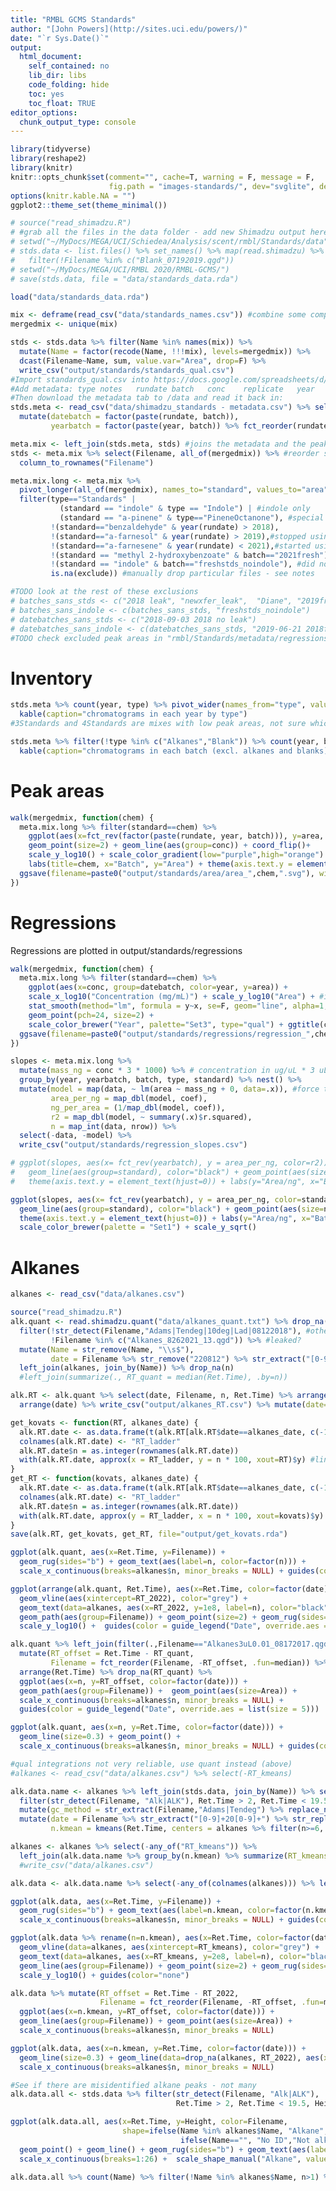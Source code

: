 ```yaml
---
title: "RMBL GCMS Standards"
author: "[John Powers](http://sites.uci.edu/powers/)"
date: "`r Sys.Date()`"
output:
  html_document:
    self_contained: no
    lib_dir: libs
    code_folding: hide
    toc: yes
    toc_float: TRUE
editor_options: 
  chunk_output_type: console
---
```


```r
library(tidyverse)
library(reshape2)
library(knitr)
knitr::opts_chunk$set(comment="", cache=T, warning = F, message = F, 
                      fig.path = "images-standards/", dev="svglite", dev.args=list(fix_text_size=FALSE), fig.height=8, fig.width=8)
options(knitr.kable.NA = "")
ggplot2::theme_set(theme_minimal())
```

```r
# source("read_shimadzu.R")
# #grab all the files in the data folder - add new Shimadzu output here and give it 2 digit prefix number
# setwd("~/MyDocs/MEGA/UCI/Schiedea/Analysis/scent/rmbl/Standards/data")
# stds.data <- list.files() %>% set_names() %>% map(read.shimadzu) %>% bind_rows(.id="batch") %>% 
#   filter(!Filename %in% c("Blank_07192019.qgd"))
# setwd("~/MyDocs/MEGA/UCI/RMBL 2020/RMBL-GCMS/")
# save(stds.data, file = "data/standards_data.rda")

load("data/standards_data.rda")

mix <- deframe(read_csv("data/standards_names.csv")) #combine some compound names
mergedmix <- unique(mix)

stds <- stds.data %>% filter(Name %in% names(mix)) %>% 
  mutate(Name = factor(recode(Name, !!!mix), levels=mergedmix)) %>% 
  dcast(Filename~Name, sum, value.var="Area", drop=F) %>% 
  write_csv("output/standards/standards_qual.csv")
#Import standards_qual.csv into https://docs.google.com/spreadsheets/d/1BqdNz8hb_CGbX83Rg8Zr42TPwb4z_JN42Qf_Je4Sz4k/edit#gid=2145192042
#Add metadata: type	notes	rundate	batch	conc	replicate	year
#Then download the metadata tab to /data and read it back in:
stds.meta <- read_csv("data/shimadzu_standards - metadata.csv") %>% select(-all_of(mergedmix)) %>% 
  mutate(datebatch = factor(paste(rundate, batch)),
         yearbatch = factor(paste(year, batch)) %>% fct_reorder(rundate))

meta.mix <- left_join(stds.meta, stds) #joins the metadata and the peak areas
stds <- meta.mix %>% select(Filename, all_of(mergedmix)) %>% #reorder stds to match stds.meta
  column_to_rownames("Filename") 

meta.mix.long <- meta.mix %>% 
  pivot_longer(all_of(mergedmix), names_to="standard", values_to="area") %>% 
  filter(type=="Standards" | 
           (standard == "indole" & type == "Indole") | #indole only
           (standard == "a-pinene" & type=="PineneOctanone"), #special mix with just these two
         !(standard=="benzaldehyde" & year(rundate) > 2018),
         !(standard=="a-farnesol" & year(rundate) > 2019),#stopped using these standards
         !(standard=="a-farnesene" & year(rundate) < 2021),#started using this standard instead
         !(standard == "methyl 2-hydroxybenzoate" & batch=="2021fresh"), #forgot to add standard
         !(standard == "indole" & batch=="freshstds_noindole"), #did not add standard
         is.na(exclude)) #manually drop particular files - see notes

#TODO look at the rest of these exclusions
# batches_sans_stds <- c("2018 leak", "newxfer_leak",  "Diane", "2019fresh","2018old", "Warmup")
# batches_sans_indole <- c(batches_sans_stds, "freshstds_noindole")
# datebatches_sans_stds <- c("2018-09-03 2018 no leak")
# datebatches_sans_indole <- c(datebatches_sans_stds, "2019-06-21 2018fresh", "2017-06-30 2017 good")
#TODO check excluded peak areas in "rmbl/Standards/metadata/regressions_2019_prexfer_filtered.csv"
```

# Inventory

```r
stds.meta %>% count(year, type) %>% pivot_wider(names_from="type", values_from="n") %>% 
  kable(caption="chromatograms in each year by type")
#3Standards and 4Standards are mixes with low peak areas, not sure which standards they contain

stds.meta %>% filter(!type %in% c("Alkanes","Blank")) %>% count(year, batch, rundate) %>% 
  kable(caption="chromatograms in each batch (excl. alkanes and blanks)") 
```

# Peak areas

```r
walk(mergedmix, function(chem) {
  meta.mix.long %>% filter(standard==chem) %>% 
    ggplot(aes(x=fct_rev(factor(paste(rundate, year, batch))), y=area, color=log10(conc)))  + 
    geom_point(size=2) + geom_line(aes(group=conc)) + coord_flip()+
    scale_y_log10() + scale_color_gradient(low="purple",high="orange") +
    labs(title=chem, x="Batch", y="Area") + theme(axis.text.y = element_text(hjust=0)) 
  ggsave(filename=paste0("output/standards/area/area_",chem,".svg"), width=8, height=6)
})
```


# Regressions

Regressions are plotted in output/standards/regressions

```r
walk(mergedmix, function(chem) {
  meta.mix.long %>% filter(standard==chem) %>% 
    ggplot(aes(x=conc, group=datebatch, color=year, y=area)) +
    scale_x_log10("Concentration (mg/mL)") + scale_y_log10("Area") + #ignores zeros
    stat_smooth(method="lm", formula = y~x, se=F, geom="line", alpha=1, size=1) + 
    geom_point(pch=24, size=2) + 
    scale_color_brewer("Year", palette="Set3", type="qual") + ggtitle(chem)
  ggsave(filename=paste0("output/standards/regressions/regression_",chem,".svg"), width=8, height=6)
})
```

```r
slopes <- meta.mix.long %>% 
  mutate(mass_ng = conc * 3 * 1000) %>% # concentration in ug/uL * 3 uL * 1000 ng/ug = mass of standard pipetted in ng
  group_by(year, yearbatch, batch, type, standard) %>% nest() %>% 
  mutate(model = map(data, ~ lm(area ~ mass_ng + 0, data=.x)), #force through zero (no intercept)
         area_per_ng = map_dbl(model, coef),
         ng_per_area = (1/map_dbl(model, coef)),
         r2 = map_dbl(model, ~ summary(.x)$r.squared),
         n = map_int(data, nrow)) %>% 
  select(-data, -model) %>% 
  write_csv("output/standards/regression_slopes.csv")

# ggplot(slopes, aes(x= fct_rev(yearbatch), y = area_per_ng, color=r2)) + facet_wrap(vars(standard), scales="free_x") +
#   geom_line(aes(group=standard), color="black") + geom_point(aes(size=n)) + coord_flip() + 
#   theme(axis.text.y = element_text(hjust=0)) + labs(y="Area/ng", x="Batch")

ggplot(slopes, aes(x= fct_rev(yearbatch), y = area_per_ng, color=standard)) + 
  geom_line(aes(group=standard), color="black") + geom_point(aes(size=n)) + coord_flip() + 
  theme(axis.text.y = element_text(hjust=0)) + labs(y="Area/ng", x="Batch") +
  scale_color_brewer(palette = "Set1") + scale_y_sqrt()
```

# Alkanes

```r
alkanes <- read_csv("data/alkanes.csv")

source("read_shimadzu.R")
alk.quant <- read.shimadzu.quant("data/alkanes_quant.txt") %>% drop_na(Ret.Time) %>% 
  filter(!str_detect(Filename,"Adams|Tendeg|10deg|Lad|08122018"), #other GC methods besides Markes Ipo 1.qgm
         !Filename %in% c("Alkanes_8262021_13.qgd")) %>% #leaked?
  mutate(Name = str_remove(Name, "\\s$"),
         date = Filename %>% str_remove("220812") %>% str_extract("[0-9]+20[0-9]+") %>% str_replace("^([1-9]+)","0\\1") %>% mdy()) %>% 
  left_join(alkanes, join_by(Name)) %>% drop_na(n) 
  #left_join(summarize(., RT_quant = median(Ret.Time), .by=n))

alk.RT <- alk.quant %>% select(date, Filename, n, Ret.Time) %>% arrange(n) %>% pivot_wider(names_from=n, values_from=Ret.Time) %>% 
  arrange(date) %>% write_csv("output/alkanes_RT.csv") %>% mutate(date=as.character(date)) %>% as.data.frame()

get_kovats <- function(RT, alkanes_date) {
  alk.RT.date <- as.data.frame(t(alk.RT[alk.RT$date==alkanes_date, c(-1,-2)]))
  colnames(alk.RT.date) <- "RT_ladder"
  alk.RT.date$n = as.integer(rownames(alk.RT.date))
  with(alk.RT.date, approx(x = RT_ladder, y = n * 100, xout=RT)$y) #linear interpolation
}
get_RT <- function(kovats, alkanes_date) {
  alk.RT.date <- as.data.frame(t(alk.RT[alk.RT$date==alkanes_date, c(-1,-2)]))
  colnames(alk.RT.date) <- "RT_ladder"
  alk.RT.date$n = as.integer(rownames(alk.RT.date))
  with(alk.RT.date, approx(y = RT_ladder, x = n * 100, xout=kovats)$y) #linear interpolation
}
save(alk.RT, get_kovats, get_RT, file="output/get_kovats.rda")

ggplot(alk.quant, aes(x=Ret.Time, y=Filename)) + 
  geom_rug(sides="b") + geom_text(aes(label=n, color=factor(n))) +
  scale_x_continuous(breaks=alkanes$n, minor_breaks = NULL) + guides(color="none")

ggplot(arrange(alk.quant, Ret.Time), aes(x=Ret.Time, color=factor(date), y=Area)) + 
  geom_vline(aes(xintercept=RT_2022), color="grey") + 
  geom_text(data=alkanes, aes(x=RT_2022, y=1e8, label=n), color="black")+
  geom_path(aes(group=Filename)) + geom_point(size=2) + geom_rug(sides="b") +
  scale_y_log10() +  guides(color = guide_legend("Date", override.aes = list(size = 5)))

alk.quant %>% left_join(filter(.,Filename=="Alkanes3uL0.01_08172017.qgd") %>% select(n, RT_quant = Ret.Time)) %>% #missing C6 and C25
  mutate(RT_offset = Ret.Time - RT_quant,
         Filename = fct_reorder(Filename, -RT_offset, .fun=median)) %>% 
  arrange(Ret.Time) %>% drop_na(RT_quant) %>% 
  ggplot(aes(x=n, y=RT_offset, color=factor(date))) + 
  geom_path(aes(group=Filename)) +  geom_point(aes(size=Area)) + 
  scale_x_continuous(breaks=alkanes$n, minor_breaks = NULL) + 
  guides(color = guide_legend("Date", override.aes = list(size = 5)))

ggplot(alk.quant, aes(x=n, y=Ret.Time, color=factor(date))) + 
  geom_line(size=0.3) + geom_point() +
  scale_x_continuous(breaks=alkanes$n, minor_breaks = NULL) + guides(color = guide_legend("Date", override.aes = list(size = 5)))
```

```r
#qual integrations not very reliable, use quant instead (above)
#alkanes <- read_csv("data/alkanes.csv") %>% select(-RT_kmeans)

alk.data.name <- alkanes %>% left_join(stds.data, join_by(Name)) %>% select(-Synonyms) %>% 
  filter(str_detect(Filename, "Alk|ALK"), Ret.Time > 2, Ret.Time < 19.5) %>% #C6-C18
  mutate(gc_method = str_extract(Filename,"Adams|Tendeg") %>% replace_na("Ipo")) %>% filter(gc_method=="Ipo") %>% 
  mutate(date = Filename %>% str_extract("[0-9]+20[0-9]+") %>% str_replace("^([1-9]+)","0\\1") %>% mdy(),
         n.kmean = kmeans(Ret.Time, centers = alkanes %>% filter(n>=6, n<=18) %>% pull(RT_2022))$cluster + 5)

alkanes <- alkanes %>% select(-any_of("RT_kmeans")) %>% 
  left_join(alk.data.name %>% group_by(n.kmean) %>% summarize(RT_kmeans = median(Ret.Time)), join_by(n==n.kmean)) #%>% 
  #write_csv("data/alkanes.csv")

alk.data <- alk.data.name %>% select(-any_of(colnames(alkanes))) %>% left_join(alkanes, join_by(n.kmean==n)) 

ggplot(alk.data, aes(x=Ret.Time, y=Filename)) + 
  geom_rug(sides="b") + geom_text(aes(label=n.kmean, color=factor(n.kmean))) +
  scale_x_continuous(breaks=alkanes$n, minor_breaks = NULL) + guides(color="none")

ggplot(alk.data %>% rename(n=n.kmean), aes(x=Ret.Time, color=factor(date), y=Area)) + 
  geom_vline(data=alkanes, aes(xintercept=RT_kmeans), color="grey") + 
  geom_text(data=alkanes, aes(x=RT_kmeans, y=2e8, label=n), color="black")+
  geom_line(aes(group=Filename)) + geom_point(size=2) + geom_rug(sides="b") +
  scale_y_log10() + guides(color="none")

alk.data %>% mutate(RT_offset = Ret.Time - RT_2022,
                    Filename = fct_reorder(Filename, -RT_offset, .fun=median)) %>% 
  ggplot(aes(x=n.kmean, y=RT_offset, color=factor(date))) +
  geom_line(aes(group=Filename)) + geom_point(aes(size=Area)) + 
  scale_x_continuous(breaks=alkanes$n, minor_breaks = NULL)

ggplot(alk.data, aes(x=n.kmean, y=Ret.Time, color=factor(date))) + 
  geom_line(size=0.3) + geom_line(data=drop_na(alkanes, RT_2022), aes(x=n, y=RT_2022), color="black") + geom_point() +
  scale_x_continuous(breaks=alkanes$n, minor_breaks = NULL) 

#See if there are misidentified alkane peaks - not many
alk.data.all <- stds.data %>% filter(str_detect(Filename, "Alk|ALK"), !str_detect(Filename,"Adams|Tendeg"),
                                     Ret.Time > 2, Ret.Time < 19.5, Height > 8e5)

ggplot(alk.data.all, aes(x=Ret.Time, y=Height, color=Filename,
                         shape=ifelse(Name %in% alkanes$Name, "Alkane",
                                      ifelse(Name=="", "No ID","Not alkane")))) +
  geom_point() + geom_line() + geom_rug(sides="b") + geom_text(aes(label=Name)) +
  scale_x_continuous(breaks=1:26) +  scale_shape_manual("Alkane", values=c(19,4,1)) + scale_y_sqrt()

alk.data.all %>% count(Name) %>% filter(!Name %in% alkanes$Name, n>1) %>% arrange(desc(n))
```

